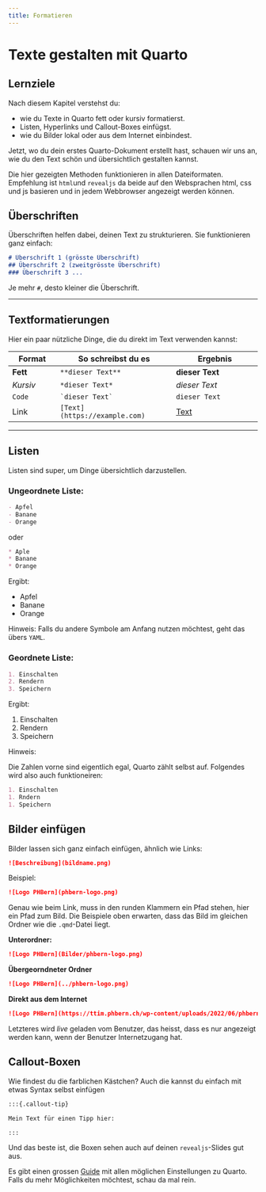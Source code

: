```yaml
---
title: Formatieren
---
```

# Texte gestalten mit Quarto

:::{.callout-note}
## Lernziele

Nach diesem Kapitel verstehst du:

- wie du Texte in Quarto fett oder kursiv formatierst.
- Listen, Hyperlinks und Callout-Boxes einfügst.
- wie du Bilder lokal oder aus dem Internet einbindest.

:::

Jetzt, wo du dein erstes Quarto-Dokument erstellt hast, schauen wir uns an, wie du den Text schön und übersichtlich gestalten kannst.

Die hier gezeigten Methoden funktionieren in allen Dateiformaten. Empfehlung ist `html`und `revealjs` da beide auf den Websprachen html, css und js basieren und in jedem Webbrowser angezeigt werden können.

## Überschriften

Überschriften helfen dabei, deinen Text zu strukturieren. Sie funktionieren ganz einfach:

```markdown
# Überschrift 1 (grösste Überschrift)
## Überschrift 2 (zweitgrösste Überschrift)
### Überschrift 3 ...
```

Je mehr `#`, desto kleiner die Überschrift.

---

## Textformatierungen

Hier ein paar nützliche Dinge, die du direkt im Text verwenden kannst:

| Format     | So schreibst du es          | Ergebnis             |
|------------|-----------------------------|----------------------|
| **Fett**   | `**dieser Text**`           | **dieser Text**      |
| *Kursiv*   | `*dieser Text*`             | *dieser Text*        |
| `Code`     | `` `dieser Text` ``         | `dieser Text`        |
| Link       | `[Text](https://example.com)` | [Text](https://example.com) |

---

## Listen

Listen sind super, um Dinge übersichtlich darzustellen.

### Ungeordnete Liste:

```markdown
- Apfel
- Banane
- Orange
```

oder 
```markdown
* Aple
* Banane
* Orange
```

Ergibt:

- Apfel  
- Banane  
- Orange

Hinweis: Falls du andere Symbole am Anfang nutzen möchtest, geht das übers `YAML`.

### Geordnete Liste:

```markdown
1. Einschalten
2. Rendern
3. Speichern
```

Ergibt:

1. Einschalten  
2. Rendern  
3. Speichern

Hinweis:

Die Zahlen vorne sind eigentlich egal, Quarto zählt selbst auf. Folgendes wird also auch funktioneiren:

```markdown
1. Einschalten
1. Rndern
1. Speichern
```

## Bilder einfügen

Bilder lassen sich ganz einfach einfügen, ähnlich wie Links:

```markdown
![Beschreibung](bildname.png)
```

Beispiel:

```markdown
![Logo PHBern](phbern-logo.png)
```

Genau wie beim Link, muss in den runden Klammern ein Pfad stehen, hier ein Pfad zum Bild. Die Beispiele oben erwarten, dass das Bild im gleichen Ordner wie die `.qmd`-Datei liegt. 

:::{.callout-tip}

**Unterordner:**

```markdown
![Logo PHBern](Bilder/phbern-logo.png)
```

**Übergeorndneter Ordner**

```markdown
![Logo PHBern](../phbern-logo.png)
```

**Direkt aus dem Internet**

```markdown
![Logo PHBern](https://ttim.phbern.ch/wp-content/uploads/2022/06/phbern_logo_desktop_20220615.svg)
```

Letzteres wird *live* geladen vom Benutzer, das heisst, dass es nur angezeigt werden kann, wenn der Benutzer Internetzugang hat.

:::

## Callout-Boxen

Wie findest du die farblichen Kästchen?
Auch die kannst du einfach mit etwas Syntax selbst einfügen

```markdown
:::{.callout-tip}

Mein Text für einen Tipp hier:

:::
```

Und das beste ist, die Boxen sehen auch auf deinen `revealjs`-Slides gut aus.

Es gibt einen grossen [Guide](https://quarto.org/docs/guide/) mit allen möglichen Einstellungen zu Quarto. Falls du mehr Möglichkeiten möchtest, schau da mal rein.
